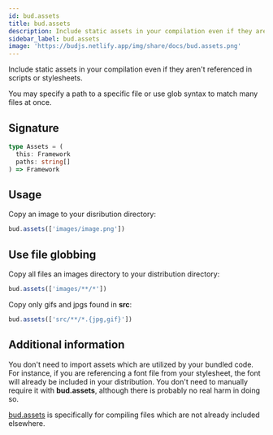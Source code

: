 ```yaml
---
id: bud.assets
title: bud.assets
description: Include static assets in your compilation even if they aren't referenced in scripts or stylesheets.
sidebar_label: bud.assets
image: 'https://budjs.netlify.app/img/share/docs/bud.assets.png'
---
```


Include static assets in your compilation even if they aren't referenced in scripts or stylesheets.

You may specify a path to a specific file or use glob syntax to match many files at once.

## Signature

```ts title='bud.assets.d.ts'
type Assets = (
  this: Framework
  paths: string[]
) => Framework
```

## Usage

Copy an image to your disribution directory:

```js title='bud.config.js'
bud.assets(['images/image.png'])
```

## Use file globbing

Copy all files an images directory to your distribution directory:

```js title='bud.config.js'
bud.assets(['images/**/*'])
```

Copy only gifs and jpgs found in **src**:

```js title='bud.config.js'
bud.assets(['src/**/*.{jpg,gif}'])
```

## Additional information

You don't need to import assets which are utilized by your bundled code. For instance, if you are referencing a font file from your stylesheet, the font will already be included in your distribution. You don't need to manually require it with **bud.assets**, although there is probably no real harm in doing so.

[bud.assets](/docs/bud.assets) is specifically for compiling files which are not already included elsewhere.
